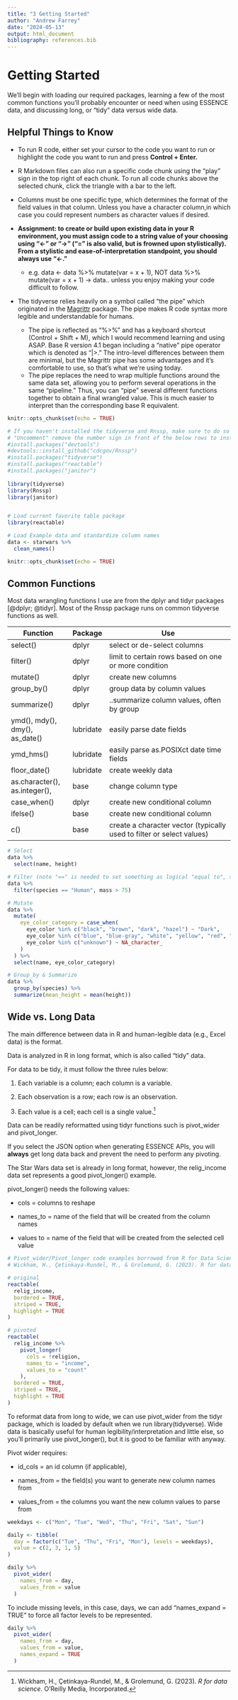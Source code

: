 ```yaml
---
title: "3 Getting Started"
author: "Andrew Farrey"
date: "2024-05-13"
output: html_document
bibliography: references.bib
---
```


# Getting Started

We'll begin with loading our required packages, learning a few of the most common functions you'll probably encounter or need when using ESSENCE data, and discussing long, or "tidy" data versus wide data.

## Helpful Things to Know

-   To run R code, either set your cursor to the code you want to run or highlight the code you want to run and press **Control + Enter.**

-   R Markdown files can also run a specific code chunk using the "play" sign in the top right of each chunk. To run all code chunks above the selected chunk, click the triangle with a bar to the left.

-   Columns must be one specific type, which determines the format of the field values in that column. Unless you have a character column,in which case you could represent numbers as character values if desired.

-   **Assignment: to create or build upon existing data in your R environment, you must assign code to a string value of your choosing using "\<-" or "-\>" ("=" is also valid, but is frowned upon stylistically). From a stylistic and ease-of-interpretation standpoint, you should always use "\<-."**

    -   e.g. data \<- data %\>% mutate(var = x + 1), NOT data %\>% mutate(var = x + 1) -\> data.. unless you enjoy making your code difficult to follow.

-   The tidyverse relies heavily on a symbol called "the pipe" which originated in the [Magrittr](https://cran.r-project.org/web/packages/magrittr/vignettes/magrittr.html) package. The pipe makes R code syntax more legible and understandable for humans.

    -   The pipe is reflected as "%\>%" and has a keyboard shortcut (Control + Shift + M), which I would recommend learning and using ASAP. Base R version 4.1 began including a "native" pipe operator which is denoted as "\|\>." The intro-level differences between them are minimal, but the Magrittr pipe has some advantages and it's comfortable to use, so that's what we're using today.
    -   The pipe replaces the need to wrap multiple functions around the same data set, allowing you to perform several operations in the same "pipeline." Thus, you can "pipe" several different functions together to obtain a final wrangled value. This is much easier to interpret than the corresponding base R equivalent.

```r
knitr::opts_chunk$set(echo = TRUE)

# If you haven't installed the tidyverse and Rnssp, make sure to do so
# "Uncomment" remove the number sign in front of the below rows to install the relevant packages
#install.packages("devtools")
#devtools::install_github("cdcgov/Rnssp")
#install.packages("tidyverse")
#install.packages("reactable")
#install.packages("janitor")
 
library(tidyverse)
library(Rnssp)
library(janitor)


# Load current favorite table package
library(reactable)

# Load Example data and standardize column names
data <- starwars %>% 
  clean_names()

knitr::opts_chunk$set(echo = TRUE)
```

## Common Functions

Most data wrangling functions I use are from the dplyr and tidyr packages [@dplyr; @tidyr]. Most of the Rnssp package runs on common tidyverse functions as well.

| Function                       | Package   | Use                                                                   |
|--------------------------------|-----------|-----------------------------------------------------------------------|
| select()                       | dplyr     | select or de-select columns                                           |
| filter()                       | dplyr     | limit to certain rows based on one or more condition                  |
| mutate()                       | dplyr     | create new columns                                                    |
| group_by()                     | dplyr     | group data by column values                                           |
| summarize()                    | dplyr     | ..summarize column values, often by group                             |
| ymd(), mdy(), dmy(), as_date() | lubridate | easily parse date fields                                              |
| ymd_hms()                      | lubridate | easily parse as.POSIXct date time fields                              |
| floor_date()                   | lubridate | create weekly data                                                    |
| as.character(), as.integer(),  | base      | change column type                                                    |
| case_when()                    | dplyr     | create new conditional column                                         |
| ifelse()                       | base      | create new conditional column                                         |
| c()                            | base      | create a character vector (typically used to filter or select values) |

```r
# Select
data %>% 
  select(name, height)

# Filter (note "==" is needed to set something as logical "equal to", since "=" is used for assignment)
data %>% 
  filter(species == "Human", mass > 75)

# Mutate
data %>% 
  mutate(
    eye_color_category = case_when(
      eye_color %in% c("black", "brown", "dark", "hazel") ~ "Dark",
      eye_color %in% c("blue", "blue-gray", "white", "yellow", "red", "pink", "orange", "red, blue", "gold", "green, yellow") ~ "Color",
      eye_color %in% c("unknown") ~ NA_character_
    ) 
  ) %>% 
  select(name, eye_color_category)

# Group_by & Summarize
data %>% 
  group_by(species) %>% 
  summarize(mean_height = mean(height))

```

## Wide vs. Long Data

The main difference between data in R and human-legible data (e.g., Excel data) is the format.

Data is analyzed in R in long format, which is also called "tidy" data.

For data to be tidy, it must follow the three rules below:

1.  Each variable is a column; each column is a variable.

2.  Each observation is a row; each row is an observation.

3.  Each value is a cell; each cell is a single value.[^1]

[^1]: Wickham, H., Çetinkaya-Rundel, M., & Grolemund, G. (2023). *R for data science*. O'Reilly Media, Incorporated.

Data can be readily reformatted using tidyr functions such is pivot_wider and pivot_longer.

If you select the JSON option when generating ESSENCE APIs, you will **always** get long data back and prevent the need to perform any pivoting.

The Star Wars data set is already in long format, however, the relig_income data set represents a good pivot_longer() example.

pivot_longer() needs the following values:

-   cols = columns to reshape

-   names_to = name of the field that will be created from the column names

-   values to = name of the field that will be created from the selected cell value

```r
# Pivot_wider/Pivot_longer code examples borrowed from R for Data Science
# Wickham, H., Çetinkaya-Rundel, M., & Grolemund, G. (2023). R for data science. O’Reilly Media, Incorporated. 

# original
reactable(
  relig_income,
  bordered = TRUE,
  striped = TRUE,
  highlight = TRUE
)

# pivoted
reactable(
  relig_income %>%
    pivot_longer(
      cols = !religion,
      names_to = "income",
      values_to = "count"
    ),
  bordered = TRUE,
  striped = TRUE,
  highlight = TRUE
)
```

To reformat data from long to wide, we can use pivot_wider from the tidyr package, which is loaded by default when we run library(tidyverse). Wide data is basically useful for human legibility/interpretation and little else, so you'll primarily use pivot_longer(), but it is good to be familiar with anyway.

Pivot wider requires:

-   id_cols = an id column (if applicable),

-   names_from = the field(s) you want to generate new column names from

-   values_from = the columns you want the new column values to parse from

```r

weekdays <- c("Mon", "Tue", "Wed", "Thu", "Fri", "Sat", "Sun")

daily <- tibble(
  day = factor(c("Tue", "Thu", "Fri", "Mon"), levels = weekdays),
  value = c(2, 3, 1, 5)
)

daily %>%
  pivot_wider(
    names_from = day, 
    values_from = value
  )
```

To include missing levels, in this case, days, we can add "names_expand = TRUE" to force all factor levels to be represented.

```r

daily %>% 
  pivot_wider(
    names_from = day, 
    values_from = value, 
    names_expand = TRUE
  )
```
